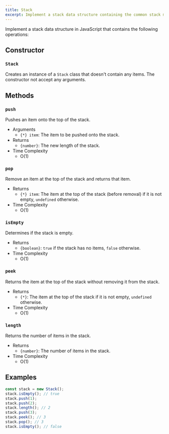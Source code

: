 ```yaml
---
title: Stack
excerpt: Implement a stack data structure containing the common stack methods
---
```


Implement a stack data structure in JavaScript that contains the following operations:

## Constructor

### `Stack`

Creates an instance of a `Stack` class that doesn't contain any items. The constructor not accept any arguments.

## Methods

### `push`

Pushes an item onto the top of the stack.

- Arguments
  - `{*} item`: The item to be pushed onto the stack.
- Returns
  - `{number}`: The new length of the stack.
- Time Complexity
  - O(1)

### `pop`

Remove an item at the top of the stack and returns that item.

- Returns
  - `{*} item`: The item at the top of the stack (before removal) if it is not empty, `undefined` otherwise.
- Time Complexity
  - O(1)

### `isEmpty`

Determines if the stack is empty.

- Returns
  - `{boolean}`: `true` if the stack has no items, `false` otherwise.
- Time Complexity
  - O(1)

### `peek`

Returns the item at the top of the stack without removing it from the stack.

- Returns
  - `{*}`: The item at the top of the stack if it is not empty, `undefined` otherwise.
- Time Complexity
  - O(1)

### `length`

Returns the number of items in the stack.

- Returns
  - `{number}`: The number of items in the stack.
- Time Complexity
  - O(1)

## Examples

```js
const stack = new Stack();
stack.isEmpty(); // true
stack.push(1);
stack.push(2);
stack.length(); // 2
stack.push(3);
stack.peek(); // 3
stack.pop(); // 3
stack.isEmpty(); // false
```
